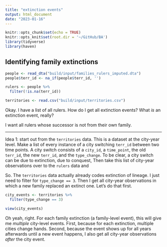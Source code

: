 ```yaml
---
title: "extinction events"
output: html_document
date: "2023-01-16"
---
```


```r
knitr::opts_chunk$set(echo = TRUE)
knitr::opts_knit$set(root.dir = '~/GitHub/BA')
library(tidyverse)
library(haven)
```

## Identifying family extinctions

```r
people <- read_dta("build/input/families_rulers_imputed.dta")
people$terr_id <- na_if(people$terr_id, '')

rulers <- people %>% 
  filter(!is.na(terr_id))

territories <- read.csv("build/input/territories.csv")
```

Okay. I have a list of all rulers. How do I get all extinction events? What *is* an extinction event, really?

I want all rulers whose successor is not from their own family.

---
Idea 1: start out from the `territories` data. This is a dataset at the city-year level. Make a list of every instance of a city switching `terr_id` between two time points. A city switch consists of a `city_id`, a `time_point`, the old `terr_id`, the new `terr_id`, and the `type_change`. To be clear, a city switch can be due to extinction, due to conquest, Then take this list of city-year observations over to the `rulers` data and 


So. The `territories` data actually already codes extinction of lineage. I just need to filter for `type_change == 3`. Then I get all city-year observations in which a new family replaced an extinct one. Let's do that first.

```r
city_events <- territories %>% 
  filter(type_change == 3)

view(city_events)
```

Oh yeah, right. For each family extinction (a family-level event), this will give me *multiple* city-level events. First, because for each extinction, multiple cities change hands. Second, because the event shows up for all years afterwards until a new event happens, I also get all city-year observations *after* the city event.